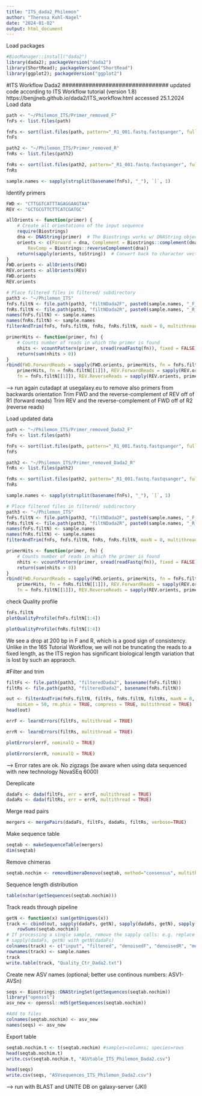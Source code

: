 ```yaml
---
title: "ITS_dada2_Philemon"
author: "Theresa Kuhl-Nagel"
date: "2024-01-02"
output: html_document
---
```


Load packages
```r
#BiocManager::install("dada2")
library(dada2); packageVersion("dada2")
library(ShortRead); packageVersion("ShortRead")
library(ggplot2); packageVersion("ggplot2")
```
#ITS Workflow Dada2
################################ updated code according to ITS Workflow tutorial (version 1.8) https://benjjneb.github.io/dada2/ITS_workflow.html accessed 25.1.2024
Load data

```r
path <- "~/Philemon_ITS/Primer_removed_F"
fnFs <- list.files(path)

fnFs <- sort(list.files(path, pattern="_R1_001.fastq.fastqsanger", full.names = TRUE))
fnFs

path2 <- "~/Philemon_ITS/Primer_removed_R"
fnRs <- list.files(path2)

fnRs <- sort(list.files(path2, pattern="_R1_001.fastq.fastqsanger", full.names = TRUE))
fnRs

sample.names <- sapply(strsplit(basename(fnFs), "_"), `[`, 1)
```


Identify primers
```r
FWD <- "CTTGGTCATTTAGAGGAAGTAA"  
REV <- "GCTGCGTTCTTCATCGATGC" 
```

```r
allOrients <- function(primer) {
    # Create all orientations of the input sequence
    require(Biostrings)
    dna <- DNAString(primer)  # The Biostrings works w/ DNAString objects rather than character vectors
    orients <- c(Forward = dna, Complement = Biostrings::complement(dna), Reverse = Biostrings::reverse(dna),
        RevComp = Biostrings::reverseComplement(dna))
    return(sapply(orients, toString))  # Convert back to character vector
}
FWD.orients <- allOrients(FWD)
REV.orients <- allOrients(REV)
FWD.orients
REV.orients
```
```r
# Place filtered files in filtered/ subdirectory
path3 <- "~/Philemon_ITS"
fnFs.filtN <- file.path(path3, "filtNDada2F", paste0(sample.names, "_F_filt.fastq.gz"))
fnRs.filtN <- file.path(path3, "filtNDada2R", paste0(sample.names, "_R_filt.fastq.gz"))
names(fnFs.filtN) <- sample.names
names(fnRs.filtN) <- sample.names
filterAndTrim(fnFs, fnFs.filtN, fnRs, fnRs.filtN, maxN = 0, multithread = TRUE)
```

```r
primerHits <- function(primer, fn) {
    # Counts number of reads in which the primer is found
    nhits <- vcountPattern(primer, sread(readFastq(fn)), fixed = FALSE)
    return(sum(nhits > 0))
}
rbind(FWD.ForwardReads = sapply(FWD.orients, primerHits, fn = fnFs.filtN[[1]]), FWD.ReverseReads = sapply(FWD.orients,
    primerHits, fn = fnRs.filtN[[1]]), REV.ForwardReads = sapply(REV.orients, primerHits,
    fn = fnFs.filtN[[1]]), REV.ReverseReads = sapply(REV.orients, primerHits, fn = fnRs.filtN[[1]]))
```

--> run again cutadapt at usegalaxy.eu to remove also primers from backwards orientation
Trim FWD and the reverse-complement of REV off of R1 (forward reads)
Trim REV and the reverse-complement of FWD off of R2 (reverse reads)

Load updated data
```r
path <- "~/Philemon_ITS/Primer_removed_Dada2_F"
fnFs <- list.files(path)

fnFs <- sort(list.files(path, pattern="_R1_001.fastq.fastqsanger", full.names = TRUE))
fnFs

path2 <- "~/Philemon_ITS/Primer_removed_Dada2_R"
fnRs <- list.files(path2)

fnRs <- sort(list.files(path2, pattern="_R1_001.fastq.fastqsanger", full.names = TRUE))
fnRs

sample.names <- sapply(strsplit(basename(fnFs), "_"), `[`, 1)
```

```r
# Place filtered files in filtered/ subdirectory
path3 <- "~/Philemon_ITS"
fnFs.filtN <- file.path(path3, "filtNDada2F", paste0(sample.names, "_F_filt.fastq.gz"))
fnRs.filtN <- file.path(path3, "filtNDada2R", paste0(sample.names, "_R_filt.fastq.gz"))
names(fnFs.filtN) <- sample.names
names(fnRs.filtN) <- sample.names
filterAndTrim(fnFs, fnFs.filtN, fnRs, fnRs.filtN, maxN = 0, multithread = TRUE)
```

```r
primerHits <- function(primer, fn) {
    # Counts number of reads in which the primer is found
    nhits <- vcountPattern(primer, sread(readFastq(fn)), fixed = FALSE)
    return(sum(nhits > 0))
}
rbind(FWD.ForwardReads = sapply(FWD.orients, primerHits, fn = fnFs.filtN[[1]]), FWD.ReverseReads = sapply(FWD.orients,
    primerHits, fn = fnRs.filtN[[1]]), REV.ForwardReads = sapply(REV.orients, primerHits,
    fn = fnFs.filtN[[1]]), REV.ReverseReads = sapply(REV.orients, primerHits, fn = fnRs.filtN[[1]]))
```
check Quality profile
```r
fnFs.filtN
plotQualityProfile(fnFs.filtN[1:4])
```

```r
plotQualityProfile(fnRs.filtN[1:4])
```
We see a drop at 200 bp in F and R, which is a good sign of consistency. Unlike in the 16S Tutorial Workflow, we will not be truncating the reads to a fixed length, as the ITS region has significant biological length variation that is lost by such an appraoch.

#Filter and trim
```r
filtFs <- file.path(path3, "filteredDada2", basename(fnFs.filtN))
filtRs <- file.path(path3, "filteredDada2", basename(fnRs.filtN))
```

```r
out <- filterAndTrim(fnFs.filtN, filtFs, fnRs.filtN, filtRs, maxN = 0, maxEE = c(2, 2), truncQ = 2,
    minLen = 50, rm.phix = TRUE, compress = TRUE, multithread = TRUE)  
head(out)
```

```r
errF <- learnErrors(filtFs, multithread = TRUE)
```

```r
errR <- learnErrors(filtRs, multithread = TRUE)
```

```r
plotErrors(errF, nominalQ = TRUE)
```

```r
plotErrors(errR, nominalQ = TRUE)
```
--> Error rates are ok. No zigzags (be aware when using data sequenced with new technology NovaSEq 6000)

Dereplicate
```r
dadaFs <- dada(filtFs, err = errF, multithread = TRUE)
dadaRs <- dada(filtRs, err = errR, multithread = TRUE)

```

Merge read pairs
```r
mergers <- mergePairs(dadaFs, filtFs, dadaRs, filtRs, verbose=TRUE)
```
Make sequence table
```r
seqtab <- makeSequenceTable(mergers)
dim(seqtab)
```

Remove chimeras
```r
seqtab.nochim <- removeBimeraDenovo(seqtab, method="consensus", multithread=TRUE, verbose=TRUE)
```

Sequence length distribution
```r
table(nchar(getSequences(seqtab.nochim)))
```

Track reads through pipeline
```r
getN <- function(x) sum(getUniques(x))
track <- cbind(out, sapply(dadaFs, getN), sapply(dadaRs, getN), sapply(mergers, getN),
    rowSums(seqtab.nochim))
# If processing a single sample, remove the sapply calls: e.g. replace
# sapply(dadaFs, getN) with getN(dadaFs)
colnames(track) <- c("input", "filtered", "denoisedF", "denoisedR", "merged", "nonchim")
rownames(track) <- sample.names
track
write.table(track, "Quality_Ctr_Dada2.txt")
```


Create new ASV names (optional; better use continous numbers: ASV1-AVSn)
```r
seqs <- Biostrings::DNAStringSet(getSequences(seqtab.nochim))
library("openssl")
asv_new <- openssl::md5(getSequences(seqtab.nochim))

#Add to files
colnames(seqtab.nochim) <- asv_new
names(seqs) <- asv_new
```

Export table
```r
seqtab.nochim.t <- t(seqtab.nochim) #samples=columns; species=rows
head(seqtab.nochim.t)
write.csv(seqtab.nochim.t, "ASVtable_ITS_Philemon_Dada2.csv")

head(seqs)
write.csv(seqs, "ASVsequences_ITS_Philemon_Dada2.csv")

```
--> run with BLAST and UNITE DB on galaxy-server (JKI)
